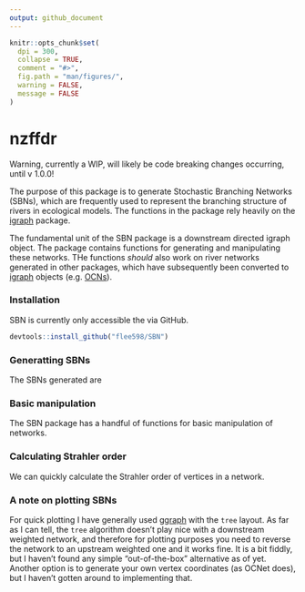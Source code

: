 ```yaml
---
output: github_document
---
```


```r
knitr::opts_chunk$set(
  dpi = 300,
  collapse = TRUE,
  comment = "#>",
  fig.path = "man/figures/",
  warning = FALSE,
  message = FALSE 
)
```

# nzffdr

<!-- badges: start -->
<!-- badges: end -->

Warning, currently a WIP, will likely be code breaking changes occurring, until v 1.0.0!

The purpose of this package is to generate Stochastic Branching Networks (SBNs), which are frequently used to represent the branching structure of rivers in ecological models. The functions in the package rely heavily on the [igraph](https://igraph.org/r/) package. 

The fundamental unit of the SBN package is a downstream directed igraph object. The package contains functions for generating and manipulating these networks. THe functions *should* also work on river networks generated in other packages, which have subsequently been converted to [igraph](https://igraph.org/r/) objects (e.g. [OCNs](https://cran.r-project.org/web/packages/OCNet/vignettes/OCNet.html)).


### Installation
SBN is currently only accessible the via GitHub.
```r
devtools::install_github("flee598/SBN")
```


### Generatting SBNs
The SBNs generated are 


### Basic manipulation
The SBN package has a handful of functions for basic manipulation of networks.



### Calculating Strahler order
We can quickly calculate the Strahler order of vertices in a network. 


### A note on plotting SBNs
For quick plotting I have generally used [ggraph](https://www.data-imaginist.com/2017/ggraph-introduction-layouts/) with the `tree` layout. As far as I can tell, the `tree` algorithm doesn't play nice with a downstream weighted network, and therefore for plotting purposes you need to reverse the network to an upstream weighted one and it works fine. It is a bit fiddly, but I haven't found any simple "out-of-the-box" alternative as of yet. Another option is to generate your own vertex coordinates (as OCNet does), but I haven't gotten around to implementing that.
